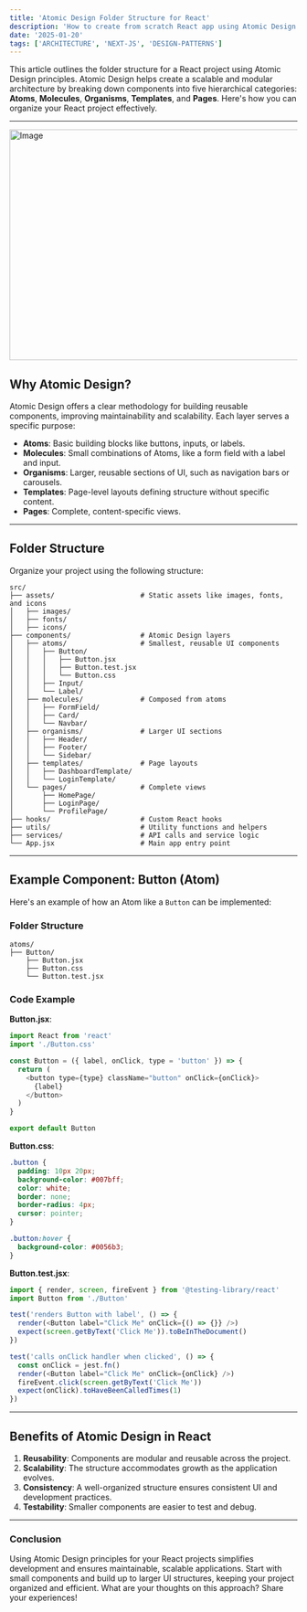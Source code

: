 ```yaml
---
title: 'Atomic Design Folder Structure for React'
description: 'How to create from scratch React app using Atomic Design.'
date: '2025-01-20'
tags: ['ARCHITECTURE', 'NEXT-JS', 'DESIGN-PATTERNS']
---
```


This article outlines the folder structure for a React project using Atomic Design principles. Atomic Design helps create a scalable and modular architecture by breaking down components into five hierarchical categories: **Atoms**, **Molecules**, **Organisms**, **Templates**, and **Pages**. Here's how you can organize your React project effectively.

---

<Image src="/blog-post-5.png" width="718" height="404" alt="Image" />

## Why Atomic Design?

Atomic Design offers a clear methodology for building reusable components, improving maintainability and scalability. Each layer serves a specific purpose:

- **Atoms**: Basic building blocks like buttons, inputs, or labels.
- **Molecules**: Small combinations of Atoms, like a form field with a label and input.
- **Organisms**: Larger, reusable sections of UI, such as navigation bars or carousels.
- **Templates**: Page-level layouts defining structure without specific content.
- **Pages**: Complete, content-specific views.

---

## Folder Structure

Organize your project using the following structure:

```plaintext
src/
├── assets/                     # Static assets like images, fonts, and icons
│   ├── images/
│   ├── fonts/
│   ├── icons/
├── components/                 # Atomic Design layers
│   ├── atoms/                  # Smallest, reusable UI components
│   │   ├── Button/
│   │   │   ├── Button.jsx
│   │   │   ├── Button.test.jsx
│   │   │   └── Button.css
│   │   ├── Input/
│   │   └── Label/
│   ├── molecules/              # Composed from atoms
│   │   ├── FormField/
│   │   ├── Card/
│   │   └── Navbar/
│   ├── organisms/              # Larger UI sections
│   │   ├── Header/
│   │   ├── Footer/
│   │   └── Sidebar/
│   ├── templates/              # Page layouts
│   │   ├── DashboardTemplate/
│   │   └── LoginTemplate/
│   └── pages/                  # Complete views
│       ├── HomePage/
│       ├── LoginPage/
│       └── ProfilePage/
├── hooks/                      # Custom React hooks
├── utils/                      # Utility functions and helpers
├── services/                   # API calls and service logic
└── App.jsx                     # Main app entry point
```

---

## Example Component: Button (Atom)

Here's an example of how an Atom like a `Button` can be implemented:

### Folder Structure

```plaintext
atoms/
├── Button/
    ├── Button.jsx
    ├── Button.css
    └── Button.test.jsx
```

### Code Example

**Button.jsx**:

```javascript
import React from 'react'
import './Button.css'

const Button = ({ label, onClick, type = 'button' }) => {
  return (
    <button type={type} className="button" onClick={onClick}>
      {label}
    </button>
  )
}

export default Button
```

**Button.css**:

```css
.button {
  padding: 10px 20px;
  background-color: #007bff;
  color: white;
  border: none;
  border-radius: 4px;
  cursor: pointer;
}

.button:hover {
  background-color: #0056b3;
}
```

**Button.test.jsx**:

```javascript
import { render, screen, fireEvent } from '@testing-library/react'
import Button from './Button'

test('renders Button with label', () => {
  render(<Button label="Click Me" onClick={() => {}} />)
  expect(screen.getByText('Click Me')).toBeInTheDocument()
})

test('calls onClick handler when clicked', () => {
  const onClick = jest.fn()
  render(<Button label="Click Me" onClick={onClick} />)
  fireEvent.click(screen.getByText('Click Me'))
  expect(onClick).toHaveBeenCalledTimes(1)
})
```

---

## Benefits of Atomic Design in React

1. **Reusability**: Components are modular and reusable across the project.
2. **Scalability**: The structure accommodates growth as the application evolves.
3. **Consistency**: A well-organized structure ensures consistent UI and development practices.
4. **Testability**: Smaller components are easier to test and debug.

---

### Conclusion

Using Atomic Design principles for your React projects simplifies development and ensures maintainable, scalable applications. Start with small components and build up to larger UI structures, keeping your project organized and efficient. What are your thoughts on this approach? Share your experiences!

